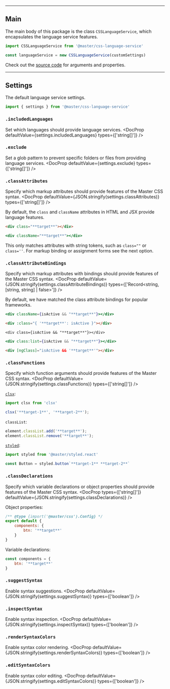 
---

## Main

The main body of this package is the class `CSSLanguageService`, which encapsulates the language service features.
```js
import CSSLanguageService from '@master/css-language-service'

const languageService = new CSSLanguageService(customSettings)
```

Check out the [source code](https://github.com/master-co/css/blob/rc/packages/language-service/src/core.ts) for arguments and properties.


---

## Settings
The default language service settings.
```js
import { settings } from '@master/css-language-service'
```

### `.includedLanguages`
Set which languages ​​should provide language services.
<DocProp defaultValue={settings.includedLanguages} types={['string[]']} />

### `.exclude`
Set a glob pattern to prevent specific folders or files from providing language services.
<DocProp defaultValue={settings.exclude} types={['string[]']} />

### `.classAttributes`
Specify which markup attributes should provide features of the Master CSS syntax.
<DocProp defaultValue={JSON.stringify(settings.classAttributes)} types={['string[]']} />

By default, the `class` and `className` attributes in HTML and JSX provide language features.
```html name=html
<div class="**target**"></div>
```
```jsx name=jsx
<div className="**target**"></div>
```
This only matches attributes with string tokens, such as `class=""` or `class=''`. For markup binding or assignment forms see the next option.

### `.classAttributeBindings`
Specify which markup attributes with bindings should provide features of the Master CSS syntax.
<DocProp defaultValue={JSON.stringify(settings.classAttributeBindings)} types={['Record<string, [string, string] | false>']} />

By default, we have matched the class attribute bindings for popular frameworks.
```jsx name=jsx
<div className={isActive && "**target**"}></div>
```
```html name=vue
<div :class="{ '**target**': isActive }"></div>
```
```svelte name=svelte
<div class={isActive && "**target**"}></div>
```
```jsx name=astro
<div class:list={isActive && "**target**"}></div>
```
```html name=angular
<div [ngClass]="isActive && '**target**'"></div>
```

### `.classFunctions`
Specify which function arguments should provide features of the Master CSS syntax.
<DocProp defaultValue={JSON.stringify(settings.classFunctions)} types={['string[]']} />

[`clsx`](https://github.com/lukeed/clsx):
```js
import clsx from 'clsx'

clsx('**target-1**', '**target-2**');
```
`classList`:
```js
element.classList.add('**target**');
element.classList.remove('**target**');
```
[`styled`](https://github.com/master-co/styled):
```js
import styled from '@master/styled.react'

const Button = styled.button`**target-1** **target-2**`
```

### `.classDeclarations`
Specify which variable declarations or object properties should provide features of the Master CSS syntax.
<DocProp types={['string[]']} defaultValue={JSON.stringify(settings.classDeclarations)} />

Object properties:
```js name=master.css.js
/** @type {import('@master/css').Config} */
export default {
    components: {
        btn: '**target**'
    }
}
```
Variable declarations:
```js
const components = {
    btn: '**target**'
}
```

### `.suggestSyntax`
Enable syntax suggestions.
<DocProp defaultValue={JSON.stringify(settings.suggestSyntax)} types={['boolean']} />

### `.inspectSyntax`
Enable syntax inspection.
<DocProp defaultValue={JSON.stringify(settings.inspectSyntax)} types={['boolean']} />

### `.renderSyntaxColors`
Enable syntax color rendering.
<DocProp defaultValue={JSON.stringify(settings.renderSyntaxColors)} types={['boolean']} />

### `.editSyntaxColors`
Enable syntax color editing.
<DocProp defaultValue={JSON.stringify(settings.editSyntaxColors)} types={['boolean']} />
